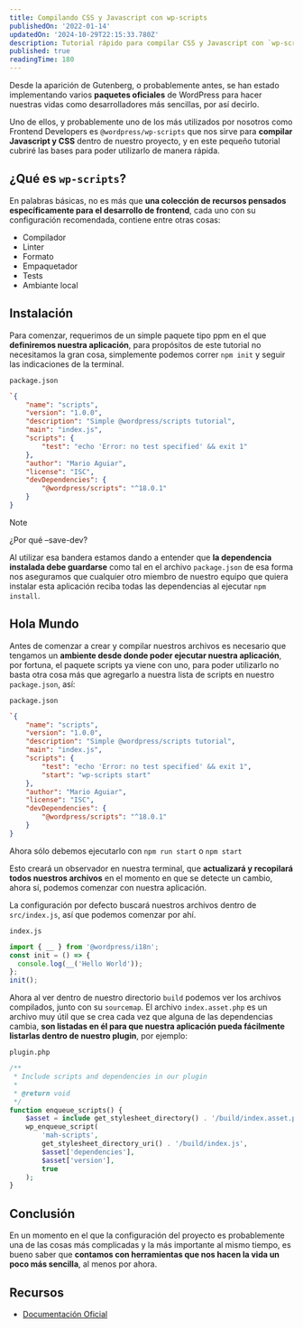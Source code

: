 ```yaml
---
title: Compilando CSS y Javascript con wp-scripts
publishedOn: '2022-01-14'
updatedOn: '2024-10-29T22:15:33.780Z'
description: Tutorial rápido para compilar CSS y Javascript con `wp-scripts`
published: true
readingTime: 180
---
```


Desde la aparición de Gutenberg, o probablemente antes, se han estado implementando
varios **paquetes oficiales** de WordPress para hacer nuestras vidas como desarrolladores
más sencillas, por así decirlo.

Uno de ellos, y probablemente uno de los más utilizados por nosotros como Frontend
Developers es `@wordpress/wp-scripts` que nos sirve para **compilar Javascript y CSS**
dentro de nuestro proyecto, y en este pequeño tutorial cubriré las bases para poder
utilizarlo de manera rápida.

## ¿Qué es `wp-scripts`?

En palabras básicas, no es más que **una colección de recursos pensados específicamente
para el desarrollo de frontend**, cada uno con su configuración recomendada,
contiene entre otras cosas:

- Compilador
- Linter
- Formato
- Empaquetador
- Tests
- Ambiante local

## Instalación

Para comenzar, requerimos de un simple paquete tipo ppm en el que **definiremos
nuestra aplicación**, para propósitos de este tutorial no necesitamos la gran cosa,
simplemente podemos correr `npm init` y seguir las indicaciones de la terminal.

`package.json`

```json
`{
    "name": "scripts",
    "version": "1.0.0",
    "description": "Simple @wordpress/scripts tutorial",
    "main": "index.js",
    "scripts": {
        "test": "echo 'Error: no test specified' && exit 1"
    },
    "author": "Mario Aguiar",
    "license": "ISC",
    "devDependencies": {
        "@wordpress/scripts": "^18.0.1"
    }
}
```

> [!NOTE]
> ¿Por qué –save-dev?
>
> Al utilizar esa bandera estamos dando a entender que **la dependencia instalada
> debe guardarse** como tal en el archivo `package.json` de esa forma nos aseguramos
> que cualquier otro miembro de nuestro equipo que quiera instalar esta aplicación
> reciba todas las dependencias al ejecutar `npm install`.

## Hola Mundo

Antes de comenzar a crear y compilar nuestros archivos es necesario que tengamos
un **ambiente desde donde poder ejecutar nuestra aplicación**, por fortuna, el paquete
scripts ya viene con uno, para poder utilizarlo no basta otra cosa más que
agregarlo a nuestra lista de scripts en nuestro `package.json`, así:

`package.json`

```json
`{
    "name": "scripts",
    "version": "1.0.0",
    "description": "Simple @wordpress/scripts tutorial",
    "main": "index.js",
    "scripts": {
        "test": "echo 'Error: no test specified' && exit 1",
        "start": "wp-scripts start"
    },
    "author": "Mario Aguiar",
    "license": "ISC",
    "devDependencies": {
        "@wordpress/scripts": "^18.0.1"
    }
}
```

Ahora sólo debemos ejecutarlo con `npm run start` o `npm start`

Esto creará un observador en nuestra terminal, que **actualizará y recopilará
todos nuestros archivos** en el momento en que se detecte un cambio, ahora sí,
podemos comenzar con nuestra aplicación.

La configuración por defecto buscará nuestros archivos dentro de `src/index.js`,
así que podemos comenzar por ahí.

`index.js`

```js
import { __ } from '@wordpress/i18n';
const init = () => {
  console.log(__('Hello World'));
};
init();
```

Ahora al ver dentro de nuestro directorio `build` podemos ver los archivos compilados,
junto con su `sourcemap`. El archivo `index.asset.php` es un archivo muy útil que se
crea cada vez que alguna de las dependencias cambia, **son listadas en él para que
nuestra aplicación pueda fácilmente listarlas dentro de nuestro plugin**, por ejemplo:

`plugin.php`

```php
/**
 * Include scripts and dependencies in our plugin
 *
 * @return void
 */
function enqueue_scripts() {
    $asset = include get_stylesheet_directory() . '/build/index.asset.php';
    wp_enqueue_script(
        'mah-scripts',
        get_stylesheet_directory_uri() . '/build/index.js',
        $asset['dependencies'],
        $asset['version'],
        true
    );
}
```

## Conclusión

En un momento en el que la configuración del proyecto es probablemente una de
las cosas más complicadas y la más importante al mismo tiempo, es bueno saber que
**contamos con herramientas que nos hacen la vida un poco más sencilla**, al menos
por ahora.

## Recursos

- [Documentación Oficial](https://developer.wordpress.org/block-editor/reference-guides/packages/packages-scripts/)
